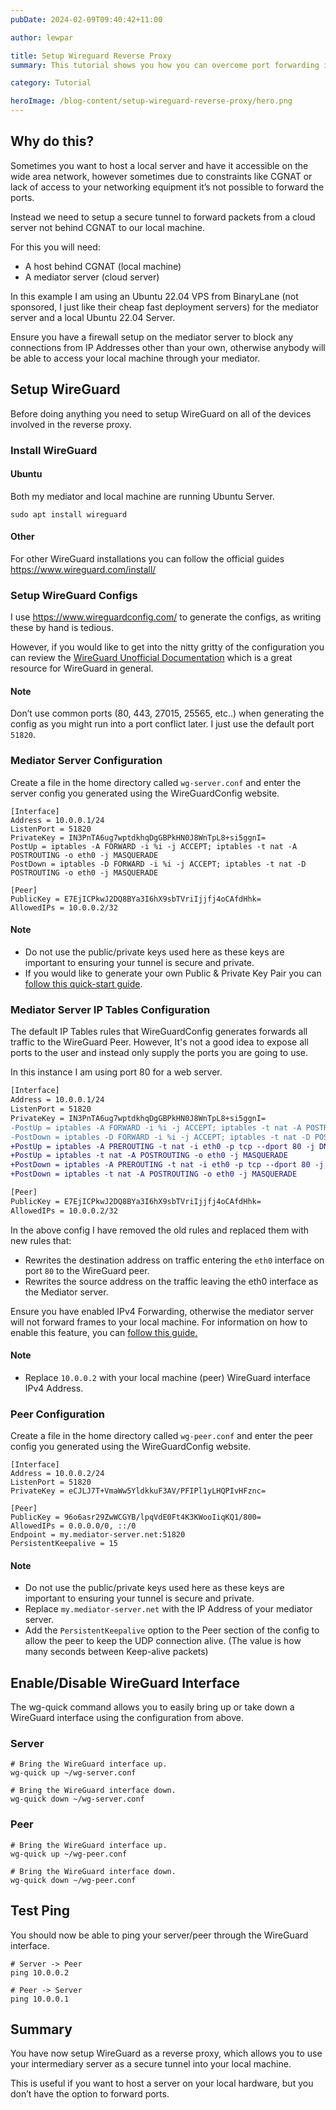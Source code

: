```yaml
---
pubDate: 2024-02-09T09:40:42+11:00

author: lewpar

title: Setup Wireguard Reverse Proxy
summary: This tutorial shows you how you can overcome port forwarding issues through the issue on an encrypted tunnel through WireGuard.

category: Tutorial

heroImage: /blog-content/setup-wireguard-reverse-proxy/hero.png
---
```



## Why do this?

Sometimes you want to host a local server and have it accessible on the wide area network, however sometimes due to
constraints like CGNAT or lack of access to your networking equipment it’s not possible to forward the ports.

Instead we need to setup a secure tunnel to forward packets from a cloud server not behind CGNAT to our local machine.

For this you will need:

- A host behind CGNAT (local machine)
- A mediator server (cloud server)

In this example I am using an Ubuntu 22.04 VPS from BinaryLane (not sponsored, I just like their cheap fast deployment servers) for the mediator server and a local Ubuntu 22.04 Server.

<CardWarn>
Ensure you have a firewall setup on the mediator server to block any connections from IP Addresses other than your own, otherwise anybody will be able to access your local machine through your mediator.
</CardWarn>

## Setup WireGuard
Before doing anything you need to setup WireGuard on all of the devices involved in the reverse proxy.

### Install WireGuard
#### Ubuntu
Both my mediator and local machine are running Ubuntu Server.

```
sudo apt install wireguard
```

#### Other
For other WireGuard installations you can follow the official guides https://www.wireguard.com/install/

### Setup WireGuard Configs

I use https://www.wireguardconfig.com/ to generate the configs, as writing these by hand is tedious.

However, if you would like to get into the nitty gritty of the configuration you can review the [WireGuard Unofficial Documentation](https://github.com/pirate/wireguard-docs) which is a great resource for WireGuard in general.

#### Note
Don’t use common ports (80, 443, 27015, 25565, etc..) when generating the config as you might run into a port conflict later. I just use the default port `51820`.

### Mediator Server Configuration
Create a file in the home directory called `wg-server.conf` and enter the server config you generated using the WireGuardConfig website.

```
[Interface]
Address = 10.0.0.1/24
ListenPort = 51820
PrivateKey = IN3PnTA6ug7wptdkhqDgGBPkHN0J8WnTpL8+si5ggnI=
PostUp = iptables -A FORWARD -i %i -j ACCEPT; iptables -t nat -A POSTROUTING -o eth0 -j MASQUERADE
PostDown = iptables -D FORWARD -i %i -j ACCEPT; iptables -t nat -D POSTROUTING -o eth0 -j MASQUERADE

[Peer]
PublicKey = E7EjICPkwJ2DQ8BYa3I6hX9sbTVriIjjfj4oCAfdHhk=
AllowedIPs = 10.0.0.2/32
```

#### Note
- Do not use the public/private keys used here as these keys are important to ensuring your tunnel is secure and private.
- If you would like to generate your own Public  & Private Key Pair you can [follow this quick-start guide](https://www.wireguard.com/quickstart/#key-generation).

### Mediator Server IP Tables Configuration
The default IP Tables rules that WireGuardConfig generates forwards all traffic to the WireGuard Peer. 
However, It's not a good idea to expose all ports to the user and instead only supply the ports you are going to use.


In this instance I am using port 80 for a web server.
```diff
[Interface]
Address = 10.0.0.1/24
ListenPort = 51820
PrivateKey = IN3PnTA6ug7wptdkhqDgGBPkHN0J8WnTpL8+si5ggnI=
-PostUp = iptables -A FORWARD -i %i -j ACCEPT; iptables -t nat -A POSTROUTING -o eth0 -j MASQUERADE
-PostDown = iptables -D FORWARD -i %i -j ACCEPT; iptables -t nat -D POSTROUTING -o eth0 -j MASQUERADE
+PostUp = iptables -A PREROUTING -t nat -i eth0 -p tcp --dport 80 -j DNAT --to-destination 10.0.0.2
+PostUp = iptables -t nat -A POSTROUTING -o eth0 -j MASQUERADE
+PostDown = iptables -A PREROUTING -t nat -i eth0 -p tcp --dport 80 -j DNAT --to-destination 10.0.0.2
+PostDown = iptables -t nat -A POSTROUTING -o eth0 -j MASQUERADE

[Peer]
PublicKey = E7EjICPkwJ2DQ8BYa3I6hX9sbTVriIjjfj4oCAfdHhk=
AllowedIPs = 10.0.0.2/32
```
In the above config I have removed the old rules and replaced them with new rules that:
- Rewrites the destination address on traffic entering the `eth0` interface on port `80` to the WireGuard peer.
- Rewrites the source address on the traffic leaving the eth0 interface as the Mediator server.

<CardWarn>
Ensure you have enabled IPv4 Forwarding, otherwise the mediator server will not forward frames to your local machine. For information on how to enable this feature, you can <a href="https://linuxconfig.org/how-to-turn-on-off-ip-forwarding-in-linux">follow this guide.</a>
</CardWarn>

#### Note
- Replace `10.0.0.2` with your local machine (peer) WireGuard interface IPv4 Address.

### Peer Configuration
Create a file in the home directory called `wg-peer.conf` and enter the peer config you generated using the WireGuardConfig website.

```
[Interface]
Address = 10.0.0.2/24
ListenPort = 51820
PrivateKey = eCJLJ7T+VmaWw5YldkkuF3AV/PFIPl1yLHQPIvHFznc=

[Peer]
PublicKey = 96o6asr29ZwWCGYB/lpqVdE0Ft4K3KWooIiqKQ1/800=
AllowedIPs = 0.0.0.0/0, ::/0
Endpoint = my.mediator-server.net:51820
PersistentKeepalive = 15
```

#### Note
- Do not use the public/private keys used here as these keys are important to ensuring your tunnel is secure and private.
- Replace `my.mediator-server.net` with the IP Address of your mediator server.
- Add the `PersistentKeepalive` option to the Peer section of the config to allow the peer to keep the UDP connection alive. (The value is how many seconds between Keep-alive packets)

## Enable/Disable WireGuard Interface
The wg-quick command allows you to easily bring up or take down a WireGuard interface using the configuration from above.

### Server
```
# Bring the WireGuard interface up.
wg-quick up ~/wg-server.conf

# Bring the WireGuard interface down.
wg-quick down ~/wg-server.conf
```

### Peer
```
# Bring the WireGuard interface up.
wg-quick up ~/wg-peer.conf

# Bring the WireGuard interface down.
wg-quick down ~/wg-peer.conf
```

## Test Ping
You should now be able to ping your server/peer through the WireGuard interface.

```
# Server -> Peer
ping 10.0.0.2

# Peer -> Server
ping 10.0.0.1
```

## Summary
You have now setup WireGuard as a reverse proxy, which allows you to use your intermediary server as a secure tunnel into your local machine.

This is useful if you want to host a server on your local hardware, but you don’t have the option to forward ports.